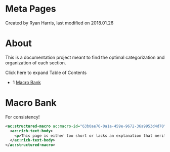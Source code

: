 
# Meta Pages 

 Created by  Ryan Harris, last modified on 2018.01.26

# About

This is a documentation project meant to find the optimal categorization and organization of each section.

Click here to expand Table of Contents

* 1 [Macro Bank](#macro-bank)

# Macro Bank

For consistency!

```xml
<ac:structured-macro ac:macro-id="63b0ae76-0a1a-459e-9672-36a9953d4d70" ac:name="note" ac:schema-version="1">
  <ac:rich-text-body>
    <p>This page is either too short or lacks an explanation that merits a separate page.</p>
  </ac:rich-text-body>
</ac:structured-macro>
```


